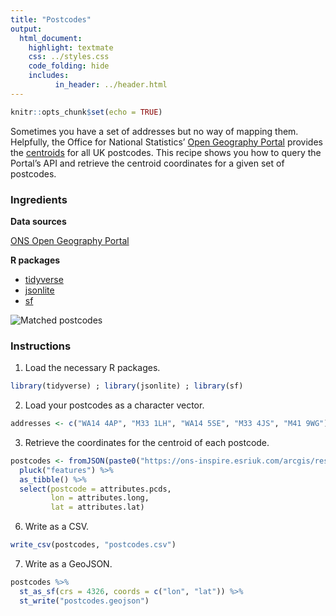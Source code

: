 ```yaml
---
title: "Postcodes"
output:
  html_document:
    highlight: textmate
    css: ../styles.css
    code_folding: hide
    includes:
          in_header: ../header.html
---
```


```r
knitr::opts_chunk$set(echo = TRUE)
```

Sometimes you have a set of addresses but no way of mapping them. Helpfully, the Office for National Statistics' <a href="http://geoportal.statistics.gov.uk/" target="_blank">Open Geography Portal</a> provides the <a href="http://wiki.gis.com/wiki/index.php/Centroid" target="_blank">centroids</a> for all UK postcodes. This recipe shows you how to query the Portal's API and retrieve the centroid coordinates for a given set of postcodes.

<h3>Ingredients</h3>  
<div class = "row">

<div class = "col-md-4">
<strong>Data sources</strong>
<p><a href="https://geoportal.statistics.gov.uk/" target="_blank">ONS Open Geography Portal</a></p>
</div>

<div class = "col-md-4">
<strong>R packages</strong>
<ul>
  <li><a href="https://cran.r-project.org/web/packages/tidyverse/index.html" target="_blank">tidyverse</a></li>
  <li><a href="https://cran.r-project.org/web/packages/jsonlite/index.html" target="_blank">jsonlite</a></li>
  <li><a href="https://cran.r-project.org/web/packages/sf/index.html" target="_blank">sf</a></li>
</ul>
</div>

<div class = "col-md-4 screenshot">
<img src="img/postcodes.png" alt="Matched postcodes">
</div>
</div>

### Instructions

1. Load the necessary R packages.
```r
library(tidyverse) ; library(jsonlite) ; library(sf)
```

2. Load your postcodes as a character vector.
```r
addresses <- c("WA14 4AP", "M33 1LH", "WA14 5SE", "M33 4JS", "M41 9WG")
```

3. Retrieve the coordinates for the centroid of each postcode.
```r
postcodes <- fromJSON(paste0("https://ons-inspire.esriuk.com/arcgis/rest/services/Postcodes/ONS_Postcode_Directory_Latest_Centroids/MapServer/0/query?where=", URLencode(paste0("pcds IN (", paste(shQuote(addresses), collapse = ", "), ")")), "&outFields=pcds,lat,long&outSR=4326&f=json"), flatten = TRUE) %>% 
  pluck("features") %>% 
  as_tibble() %>% 
  select(postcode = attributes.pcds,
         lon = attributes.long,
         lat = attributes.lat)
```

6. Write as a CSV.
```r
write_csv(postcodes, "postcodes.csv")
```

7. Write as a GeoJSON.
```r
postcodes %>% 
  st_as_sf(crs = 4326, coords = c("lon", "lat")) %>% 
  st_write("postcodes.geojson")
```
<br /><br />